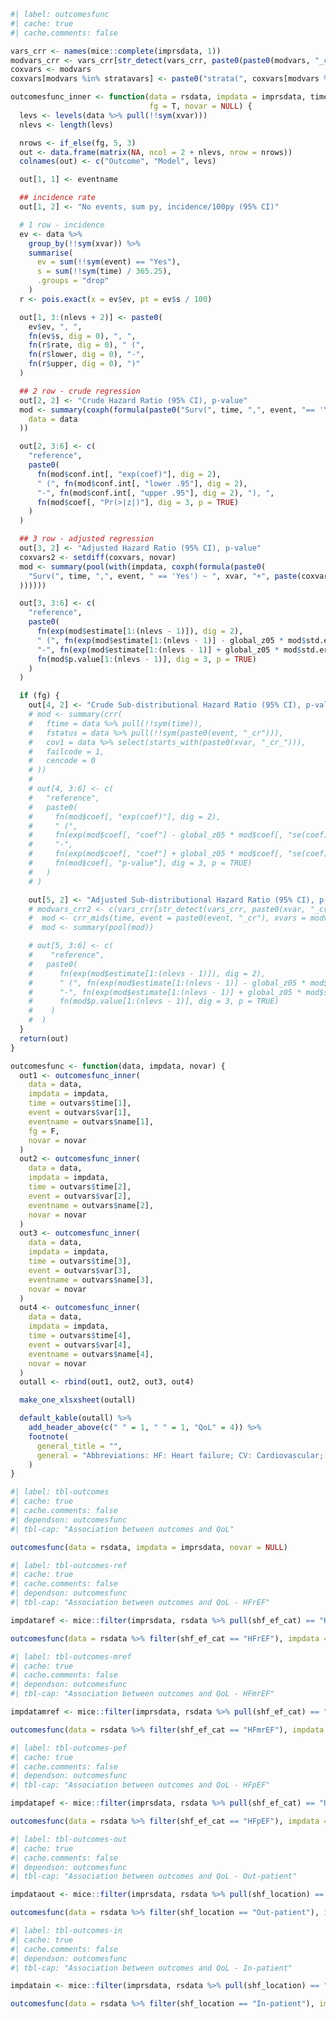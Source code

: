 ```r
#| label: outcomesfunc
#| cache: true
#| cache.comments: false

vars_crr <- names(mice::complete(imprsdata, 1))
modvars_crr <- vars_crr[str_detect(vars_crr, paste0(paste0(modvars, "_cr_"), collapse = "|"))]
coxvars <- modvars
coxvars[modvars %in% stratavars] <- paste0("strata(", coxvars[modvars %in% stratavars], ")")

outcomesfunc_inner <- function(data = rsdata, impdata = imprsdata, time, event, eventname, xvar = "shf_qol_cat",
                               fg = T, novar = NULL) {
  levs <- levels(data %>% pull(!!sym(xvar)))
  nlevs <- length(levs)

  nrows <- if_else(fg, 5, 3)
  out <- data.frame(matrix(NA, ncol = 2 + nlevs, nrow = nrows))
  colnames(out) <- c("Outcome", "Model", levs)

  out[1, 1] <- eventname

  ## incidence rate
  out[1, 2] <- "No events, sum py, incidence/100py (95% CI)"

  # 1 row - incidence
  ev <- data %>%
    group_by(!!sym(xvar)) %>%
    summarise(
      ev = sum(!!sym(event) == "Yes"),
      s = sum(!!sym(time) / 365.25),
      .groups = "drop"
    )
  r <- pois.exact(x = ev$ev, pt = ev$s / 100)

  out[1, 3:(nlevs + 2)] <- paste0(
    ev$ev, ", ",
    fn(ev$s, dig = 0), ", ",
    fn(r$rate, dig = 0), " (",
    fn(r$lower, dig = 0), "-",
    fn(r$upper, dig = 0), ")"
  )

  ## 2 row - crude regression
  out[2, 2] <- "Crude Hazard Ratio (95% CI), p-value"
  mod <- summary(coxph(formula(paste0("Surv(", time, ",", event, "== 'Yes') ~ ", xvar)),
    data = data
  ))

  out[2, 3:6] <- c(
    "reference",
    paste0(
      fn(mod$conf.int[, "exp(coef)"], dig = 2),
      " (", fn(mod$conf.int[, "lower .95"], dig = 2),
      "-", fn(mod$conf.int[, "upper .95"], dig = 2), "), ",
      fn(mod$coef[, "Pr(>|z|)"], dig = 3, p = TRUE)
    )
  )

  ## 3 row - adjusted regression
  out[3, 2] <- "Adjusted Hazard Ratio (95% CI), p-value"
  coxvars2 <- setdiff(coxvars, novar)
  mod <- summary(pool(with(impdata, coxph(formula(paste0(
    "Surv(", time, ",", event, " == 'Yes') ~ ", xvar, "+", paste(coxvars2, collapse = " + ")
  ))))))

  out[3, 3:6] <- c(
    "reference",
    paste0(
      fn(exp(mod$estimate[1:(nlevs - 1)]), dig = 2),
      " (", fn(exp(mod$estimate[1:(nlevs - 1)] - global_z05 * mod$std.error[1:(nlevs - 1)]), dig = 2),
      "-", fn(exp(mod$estimate[1:(nlevs - 1)] + global_z05 * mod$std.error[1:(nlevs - 1)]), dig = 2), "), ",
      fn(mod$p.value[1:(nlevs - 1)], dig = 3, p = TRUE)
    )
  )

  if (fg) {
    out[4, 2] <- "Crude Sub-distributional Hazard Ratio (95% CI), p-value"
    # mod <- summary(crr(
    #   ftime = data %>% pull(!!sym(time)),
    #   fstatus = data %>% pull(!!sym(paste0(event, "_cr"))),
    #   cov1 = data %>% select(starts_with(paste0(xvar, "_cr_"))),
    #   failcode = 1,
    #   cencode = 0
    # ))
    #
    # out[4, 3:6] <- c(
    #   "reference",
    #   paste0(
    #     fn(mod$coef[, "exp(coef)"], dig = 2),
    #     " (",
    #     fn(exp(mod$coef[, "coef"] - global_z05 * mod$coef[, "se(coef)"]), dig = 2),
    #     "-",
    #     fn(exp(mod$coef[, "coef"] + global_z05 * mod$coef[, "se(coef)"]), dig = 2), "), ",
    #     fn(mod$coef[, "p-value"], dig = 3, p = TRUE)
    #   )
    # )

    out[5, 2] <- "Adjusted Sub-distributional Hazard Ratio (95% CI), p-value"
    # modvars_crr2 <- c(vars_crr[str_detect(vars_crr, paste0(xvar, "_cr_"))], modvars_crr)
    #  mod <- crr_mids(time, event = paste0(event, "_cr"), xvars = modvars_crr2, impdata)
    #  mod <- summary(pool(mod))

    # out[5, 3:6] <- c(
    #    "reference",
    #   paste0(
    #      fn(exp(mod$estimate[1:(nlevs - 1)]), dig = 2),
    #      " (", fn(exp(mod$estimate[1:(nlevs - 1)] - global_z05 * mod$std.error[1:(nlevs - 1)]), dig = 2),
    #      "-", fn(exp(mod$estimate[1:(nlevs - 1)] + global_z05 * mod$std.error[1:(nlevs - 1)]), dig = 2), "), ",
    #      fn(mod$p.value[1:(nlevs - 1)], dig = 3, p = TRUE)
    #    )
    #  )
  }
  return(out)
}

outcomesfunc <- function(data, impdata, novar) {
  out1 <- outcomesfunc_inner(
    data = data,
    impdata = impdata,
    time = outvars$time[1],
    event = outvars$var[1],
    eventname = outvars$name[1],
    fg = F,
    novar = novar
  )
  out2 <- outcomesfunc_inner(
    data = data,
    impdata = impdata,
    time = outvars$time[2],
    event = outvars$var[2],
    eventname = outvars$name[2],
    novar = novar
  )
  out3 <- outcomesfunc_inner(
    data = data,
    impdata = impdata,
    time = outvars$time[3],
    event = outvars$var[3],
    eventname = outvars$name[3],
    novar = novar
  )
  out4 <- outcomesfunc_inner(
    data = data,
    impdata = impdata,
    time = outvars$time[4],
    event = outvars$var[4],
    eventname = outvars$name[4],
    novar = novar
  )
  outall <- rbind(out1, out2, out3, out4)

  make_one_xlsxsheet(outall)

  default_kable(outall) %>%
    add_header_above(c(" " = 1, " " = 1, "QoL" = 4)) %>%
    footnote(
      general_title = "",
      general = "Abbreviations: HF: Heart failure; CV: Cardiovascular; py: person-years; CI: Confidence interval"
    )
}
```

```r
#| label: tbl-outcomes
#| cache: true
#| cache.comments: false
#| dependson: outcomesfunc
#| tbl-cap: "Association between outcomes and QoL"

outcomesfunc(data = rsdata, impdata = imprsdata, novar = NULL)
```

```r
#| label: tbl-outcomes-ref
#| cache: true
#| cache.comments: false
#| dependson: outcomesfunc
#| tbl-cap: "Association between outcomes and QoL - HFrEF"

impdataref <- mice::filter(imprsdata, rsdata %>% pull(shf_ef_cat) == "HFrEF")

outcomesfunc(data = rsdata %>% filter(shf_ef_cat == "HFrEF"), impdata = impdataref, novar = "shf_ef_cat")
```

```r
#| label: tbl-outcomes-mref
#| cache: true
#| cache.comments: false
#| dependson: outcomesfunc
#| tbl-cap: "Association between outcomes and QoL - HFmrEF"

impdatamref <- mice::filter(imprsdata, rsdata %>% pull(shf_ef_cat) == "HFmrEF")

outcomesfunc(data = rsdata %>% filter(shf_ef_cat == "HFmrEF"), impdata = impdatamref, novar = "shf_ef_cat")
```

```r
#| label: tbl-outcomes-pef
#| cache: true
#| cache.comments: false
#| dependson: outcomesfunc
#| tbl-cap: "Association between outcomes and QoL - HFpEF"

impdatapef <- mice::filter(imprsdata, rsdata %>% pull(shf_ef_cat) == "HFpEF")

outcomesfunc(data = rsdata %>% filter(shf_ef_cat == "HFpEF"), impdata = impdatapef, novar = "shf_ef_cat")
```

```r
#| label: tbl-outcomes-out
#| cache: true
#| cache.comments: false
#| dependson: outcomesfunc
#| tbl-cap: "Association between outcomes and QoL - Out-patient"

impdataout <- mice::filter(imprsdata, rsdata %>% pull(shf_location) == "Out-patient")

outcomesfunc(data = rsdata %>% filter(shf_location == "Out-patient"), impdata = impdataout, novar = "shf_location")
```

```r
#| label: tbl-outcomes-in
#| cache: true
#| cache.comments: false
#| dependson: outcomesfunc
#| tbl-cap: "Association between outcomes and QoL - In-patient"

impdatain <- mice::filter(imprsdata, rsdata %>% pull(shf_location) == "In-patient")

outcomesfunc(data = rsdata %>% filter(shf_location == "In-patient"), impdata = impdatain, novar = "shf_location")
```
